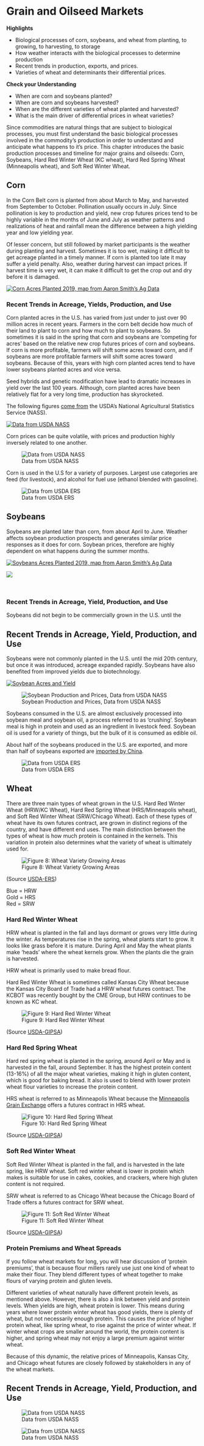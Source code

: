 # Grain and Oilseed Markets

**Highlights**

-   Biological processes of corn, soybeans, and wheat from planting, to growing, to harvesting, to storage
-   How weather interacts with the biological processes to determine production
-   Recent trends in production, exports, and prices.
-   Varieties of wheat and determinants their differential prices.

**Check your Understanding**

-   When are corn and soybeans planted?
-   When are corn and soybeans harvested?
-   When are the different varieties of wheat planted and harvested?
-   What is the main driver of differential prices in wheat varieties?

Since commodities are natural things that are subject to biological processes, you must first understand the basic biological processes involved in the commodity's production in order to understand and anticipate what happens to it's price. This chapter introduces the basic production processes and timeline for major grains and oilseeds: Corn, Soybeans, Hard Red Winter Wheat (KC wheat), Hard Red Spring Wheat (Minneapolis wheat), and Soft Red Winter Wheat.

## Corn

In the Corn Belt corn is planted from about March to May, and harvested from September to October. Pollination usually occurs in July. Since pollination is key to production and yield, new crop futures prices tend to be highly variable in the months of June and July as weather patterns and realizations of heat and rainfall mean the difference between a high yielding year and low yielding year.

Of lesser concern, but still followed by market participants is the weather during planting and harvest. Sometimes it is too wet, making it difficult to get acreage planted in a timely manner. If corn is planted too late it may suffer a yield penalty. Also, weather during harvest can impact prices. If harvest time is very wet, it can make it difficult to get the crop out and dry before it is damaged.

[![Corn Acres Planted 2019, map from Aaron Smith's Ag Data](assets/map_CORN_AREA%20PLANTED.png "Corn Acres Planted 2019, map from Aaron Smith's Ag Data")](https://asmith.ucdavis.edu/data/us-crops)

### Recent Trends in Acreage, Yields, Production, and Use

Corn planted acres in the U.S. has varied from just under to just over 90 million acres in recent years. Farmers in the corn belt decide how much of their land to plant to corn and how much to plant to soybeans. So sometimes it is said in the spring that corn and soybeans are 'competing for acres' based on the relative new crop futures prices of corn and soybeans. If corn is more profitable, farmers will shift some acres toward corn, and if soybeans are more profitable farmers will shift some acres toward soybeans. Because of this, years with high corn planted acres tend to have lower soybeans planted acres and vice versa.

Seed hybrids and genetic modification have lead to dramatic increases in yield over the last 100 years. Although, corn planted acres have been relatively flat for a very long time, production has skyrocketed.

The following figures [come from](http://www.ers.usda.gov/topics/crops/corn/background.aspx) the USDA's National Agricultural Statistics Service (NASS).

[![Data from USDA NASS](assets/PrimerforGrain_CornAcandY.png "Data from USDA NASS")](https://quickstats.nass.usda.gov/)

Corn prices can be quite volatile, with prices and production highly inversely related to one another.

![Data from USDA NASS](assets/PrimerforGrain_CornProdand$.png "Corn Production and Prices")

Corn is used in the U.S for a variety of purposes. Largest use categories are feed (for livestock), and alcohol for fuel use (ethanol blended with gasoline).

![Data from USDA ERS](assets/PrimerforGrain_CornUse.png "Data from USDA ERS")

## Soybeans

Soybeans are planted later than corn, from about April to June. Weather affects soybean production prospects and generates similar price responses as it does for corn. Soybean prices, therefore are highly dependent on what happens during the summer months.

[![Soybeans Acres Planted 2019, map from Aaron Smith's Ag Data](assets/map_SOYBEANS_AREA%20PLANTED.png "Soybeans Acres Planted 2019, map from Aaron Smith's Ag Data")](https://asmith.ucdavis.edu/data/us-crops)

![](null)

\

### Recent Trends in Acreage, Yield, Production, and Use

Soybeans did not begin to be commercially grown in the U.S. until the

## Recent Trends in Acreage, Yield, Production, and Use

Soybeans were not commonly planted in the U.S. until the mid 20th century, but once it was introduced, acreage expanded rapidly. Soybeans have also benefited from improved yields due to biotechnology.

[![Soybean Acres and Yield](assets/PrimerforGrain_SoyAcandY.png)](Soybean%20Acres%20and%20Yield,%20Data%20from%20USDA%20NASS)

![Soybean Production and Prices, Data from USDA NASS](assets/PrimerforGrain_SoyProdand$.png "Soybean Production and Prices")

Soybeans consumed in the U.S. are almost exclusively processed into soybean meal and soybean oil, a process referred to as 'crushing'. Soybean meal is high in protein and used as an ingredient in livestock feed. Soybean oil is used for a variety of things, but the bulk of it is consumed as edible oil.

About half of the soybeans produced in the U.S. are exported, and more than half of soybeans exported are [imported by China](http://farmdocdaily.illinois.edu/2015/03/footprint-of-chinese-demand-for-us-soybeans.html).

![Data from USDA ERS](assets/PrimerforGrain_SoyUse.png "Data from USDA ERS")

## Wheat

There are three main types of wheat grown in the U.S. Hard Red Winter Wheat (HRW/KC Wheat), Hard Red Spring Wheat (HRS/Minneapolis wheat), and Soft Red Winter Wheat (SRW/Chicago Wheat). Each of these types of wheat have its own futures contract, are grown in distinct regions of the country, and have different end uses. The main distinction between the types of wheat is how much protein is contained in the kernels. This variation in protein also determines what the variety of wheat is ultimately used for.

![Figure 8: Wheat Variety Growing Areas](images/Wheat-Growing-Areas.png)

(Source [USDA-ERS](https://wayback.archive-it.org/5923/20120310141642/http://ers.usda.gov/Briefing/Wheat/maps.htm))

Blue = HRW\
Gold = HRS\
Red = SRW

### Hard Red Winter Wheat

HRW wheat is planted in the fall and lays dormant or grows very little during the winter. As temperatures rise in the spring, wheat plants start to grow. It looks like grass before it is mature. During April and May the wheat plants make 'heads' where the wheat kernels grow. When the plants die the grain is harvested.

HRW wheat is primarily used to make bread flour.

Hard Red Winter Wheat is sometimes called Kansas City Wheat because the Kansas City Board of Trade had a HRW wheat futures contract. The KCBOT was recently bought by the CME Group, but HRW continues to be known as KC wheat.

![Figure 9: Hard Red Winter Wheat](images/HRW-Wheat.jpg)

(Source [USDA-GIPSA](https://www.gipsa.usda.gov/fgis/commgallery/gr_hrw.aspx))

### Hard Red Spring Wheat

Hard red spring wheat is planted in the spring, around April or May and is harvested in the fall, around September. It has the highest protein content (13-16%) of all the major wheat varieties, making it high in gluten content, which is good for baking bread. It also is used to blend with lower protein wheat flour varieties to increase the protein content.

HRS wheat is referred to as Minneapolis Wheat because the [Minneapolis Grain Exchange](http://www.mgex.com/) offers a futures contract in HRS wheat.

![Figure 10: Hard Red Spring Wheat](images/HRS-Wheat.jpg)

(Source [USDA-GIPSA](https://www.gipsa.usda.gov/fgis/commgallery/gr_hrs.aspx))

### Soft Red Winter Wheat

Soft Red Winter Wheat is planted in the fall, and is harvested in the late spring, like HRW wheat. Soft red winter wheat is lower in protein which makes is suitable for use in cakes, cookies, and crackers, where high gluten content is not required.

SRW wheat is referred to as Chicago Wheat because the Chicago Board of Trade offers a futures contract for SRW wheat.

![Figure 11: Soft Red Winter Wheat](images/SRW-Wheat.jpg)

(Source [USDA-GIPSA](https://www.gipsa.usda.gov/fgis/commgallery/gr_srw.aspx))

### Protein Premiums and Wheat Spreads

If you follow wheat markets for long, you will hear discussion of 'protein premiums', that is because flour millers rarely use just one kind of wheat to make their flour. They blend different types of wheat together to make flours of varying protein and gluten levels.

Different varieties of wheat naturally have different protein levels, as mentioned above. However, there is also a link between yield and protein levels. When yields are high, wheat protein is lower. This means during years where lower protein winter wheat has good yields, there is plenty of wheat, but not necessarily enough protein. This causes the price of higher protein wheat, like spring wheat, to rise against the price of winter wheat. If winter wheat crops are smaller around the world, the protein content is higher, and spring wheat may not enjoy a large premium against winter wheat.

Because of this dynamic, the relative prices of Minneapolis, Kansas City, and Chicago wheat futures are closely followed by stakeholders in any of the wheat markets.

## Recent Trends in Acreage, Yield, Production, and Use

![Data from USDA NASS](assets/PrimerforGrain_WheatAcandY.png "Data from USDA NASS")

![Data from USDA NASS](assets/PrimerforGrain_WheatProdand$.png "Data from USDA NASS")
